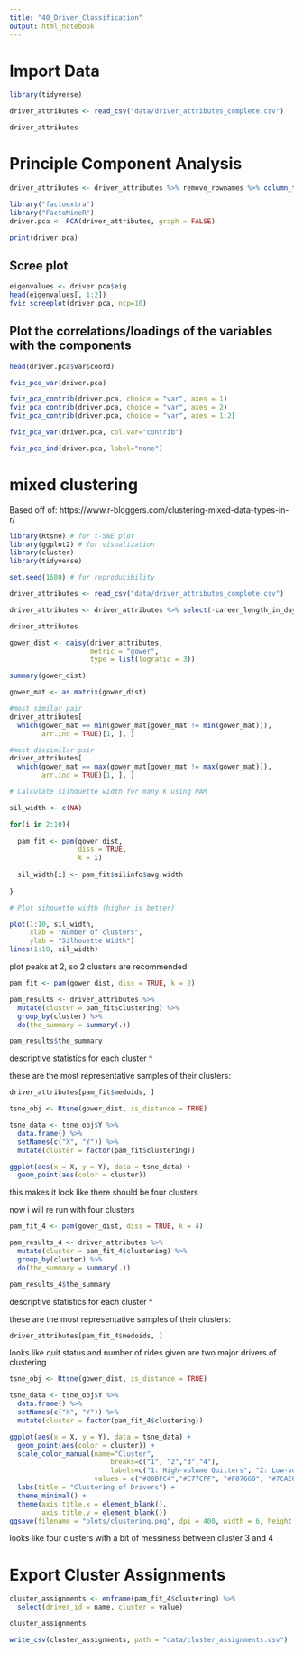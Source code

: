 ```yaml
---
title: "40_Driver_Classification"
output: html_notebook
---
```

# Import Data
```r
library(tidyverse)

driver_attributes <- read_csv("data/driver_attributes_complete.csv")

driver_attributes
```


 
# Principle Component Analysis 


```r

driver_attributes <- driver_attributes %>% remove_rownames %>% column_to_rownames(var="driver_id") %>% select(-quit_within_90_days)

library("factoextra")
library("FactoMineR")
driver.pca <- PCA(driver_attributes, graph = FALSE)

```

```r
print(driver.pca)
```

## Scree plot

```r
eigenvalues <- driver.pca$eig
head(eigenvalues[, 1:2])
fviz_screeplot(driver.pca, ncp=10)
```

## Plot the correlations/loadings of the variables with the components

```r
head(driver.pca$var$coord)

fviz_pca_var(driver.pca)

```

```r
fviz_pca_contrib(driver.pca, choice = "var", axes = 1)
fviz_pca_contrib(driver.pca, choice = "var", axes = 2)
fviz_pca_contrib(driver.pca, choice = "var", axes = 1:2)
```

```r
fviz_pca_var(driver.pca, col.var="contrib")
```

```r
fviz_pca_ind(driver.pca, label="none")
```

# mixed clustering
Based off of: https://www.r-bloggers.com/clustering-mixed-data-types-in-r/
```r
library(Rtsne) # for t-SNE plot
library(ggplot2) # for visualization
library(cluster)
library(tidyverse)

set.seed(1680) # for reproducibility

```

```r
driver_attributes <- read_csv("data/driver_attributes_complete.csv")

driver_attributes <- driver_attributes %>% select(-career_length_in_days) %>% select(-average_ride_duration) %>% select(-average_ride_distance) %>% select(-rides_per_day_worked)%>% select(-number_of_days_worked)%>% remove_rownames %>% column_to_rownames(var="driver_id")

driver_attributes
```


```r
gower_dist <- daisy(driver_attributes,
                    metric = "gower",
                    type = list(logratio = 3))
```

```r
summary(gower_dist)
```

```r
gower_mat <- as.matrix(gower_dist)

#most similar pair
driver_attributes[
  which(gower_mat == min(gower_mat[gower_mat != min(gower_mat)]),
        arr.ind = TRUE)[1, ], ]

#most dissimilar pair
driver_attributes[
  which(gower_mat == max(gower_mat[gower_mat != max(gower_mat)]),
        arr.ind = TRUE)[1, ], ]
```

```r
# Calculate silhouette width for many k using PAM

sil_width <- c(NA)

for(i in 2:10){
  
  pam_fit <- pam(gower_dist,
                 diss = TRUE,
                 k = i)
  
  sil_width[i] <- pam_fit$silinfo$avg.width
  
}

# Plot sihouette width (higher is better)

plot(1:10, sil_width,
     xlab = "Number of clusters",
     ylab = "Silhouette Width")
lines(1:10, sil_width)
```

plot peaks at 2, so 2 clusters are recommended

```r
pam_fit <- pam(gower_dist, diss = TRUE, k = 2)

pam_results <- driver_attributes %>%
  mutate(cluster = pam_fit$clustering) %>%
  group_by(cluster) %>%
  do(the_summary = summary(.))

pam_results$the_summary
```
descriptive statistics for each cluster ^


these are the most representative samples of their clusters:
```r
driver_attributes[pam_fit$medoids, ]
```

```r
tsne_obj <- Rtsne(gower_dist, is_distance = TRUE)

tsne_data <- tsne_obj$Y %>%
  data.frame() %>%
  setNames(c("X", "Y")) %>%
  mutate(cluster = factor(pam_fit$clustering))

ggplot(aes(x = X, y = Y), data = tsne_data) +
  geom_point(aes(color = cluster))
```

this makes it look like there should be four clusters

now i will re run with four clusters


```r
pam_fit_4 <- pam(gower_dist, diss = TRUE, k = 4)

pam_results_4 <- driver_attributes %>%
  mutate(cluster = pam_fit_4$clustering) %>%
  group_by(cluster) %>%
  do(the_summary = summary(.))

pam_results_4$the_summary
```
descriptive statistics for each cluster ^

these are the most representative samples of their clusters:
```r
driver_attributes[pam_fit_4$medoids, ]
```

looks like quit status and number of rides given are two major drivers of clustering

```r
tsne_obj <- Rtsne(gower_dist, is_distance = TRUE)

tsne_data <- tsne_obj$Y %>%
  data.frame() %>%
  setNames(c("X", "Y")) %>%
  mutate(cluster = factor(pam_fit_4$clustering))

ggplot(aes(x = X, y = Y), data = tsne_data) +
  geom_point(aes(color = cluster)) +
  scale_color_manual(name="Cluster",
                         breaks=c("1", "2","3","4"),
                         labels=c("1: High-volume Quitters", "2: Low-volume Quitters","3: Hustlers","4: Long-term Part-timers"),
                     values = c("#00BFC4","#C77CFF", "#F8766D", "#7CAE00")) +
  labs(title = "Clustering of Drivers") +
  theme_minimal() +
  theme(axis.title.x = element_blank(),
        axis.title.y = element_blank())
ggsave(filename = "plots/clustering.png", dpi = 400, width = 6, height = 4, units = "in")  
```

looks like four clusters with a bit of messiness between cluster 3 and 4

# Export Cluster Assignments

```r
cluster_assignments <- enframe(pam_fit_4$clustering) %>% 
  select(driver_id = name, cluster = value)

cluster_assignments

write_csv(cluster_assignments, path = "data/cluster_assignments.csv")
```

